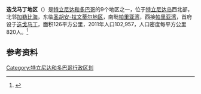{{Notability Unreferenced|time=2020-10-17T04:28:32+00:00}}
'''迭戈马丁地区'''（{{lang-en|Diego Martin region}}）是[[特立尼达和多巴哥|特立尼达和多巴哥]]的9个地区之一，位于[[特立尼达岛|特立尼达岛]]西北部，北邻[[加勒比海|加勒比海]]，东临[[圣胡安-拉文蒂尔地区|圣胡安-拉文蒂尔地区]]，南毗[[帕里亚湾|帕里亚湾]]，西接[[帕里亚湾|帕里亚湾]]，首府设于[[迭戈马丁|迭戈马丁]]，面积126平方公里，2011年人口102,957，人口密度每平方公里820人。<ref>{{cite web|url=https://web.archive.org/web/20171019211618/https://guardian.co.tt/sites/default/files/story/2011_DemographicReport.pdf |title=特立尼达和多巴哥中央统计局，2011年“按性别、年龄组、民族和市镇划分的非机构人口，2017-10-19}}</ref>


==参考资料==
{{Reflist}}

{{TrinidadTobago-geo-stub}}
[[Category:特立尼达和多巴哥行政区划|Category:特立尼达和多巴哥行政区划]]